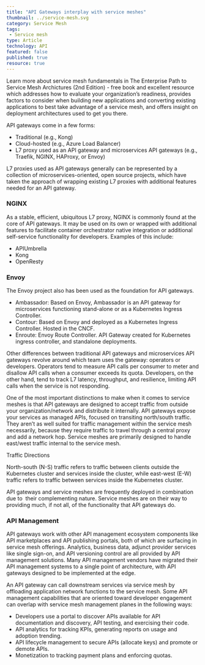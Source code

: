 ```yaml
---
title: "API Gateways interplay with service meshes"
thumbnail: ../service-mesh.svg
category: Service Mesh
tags:
 - Service mesh
type: Article
technology: API
featured: false
published: true
resource: true
---
```



<ResourcesWrapper>
  <div className="intro">
    <p>Learn more about service mesh fundamentals in <Link className="blog" to="/learn/service-mesh-books/the-enterprise-path-to-service-mesh-architectures-2nd-edition">The Enterprise Path to Service Mesh Archictures (2nd Edition)</Link> -  free book and excellent resource which addresses how to evaluate your organization’s readiness, provides factors to consider when building new applications and converting existing applications to best take advantage of a service mesh, and offers insight on deployment architectures used to get you there.</p>
  </div>


<p>API gateways come in a few forms:</p>
<ul>
<li>Traditional (e.g., Kong)</li>
<li>Cloud-hosted (e.g., Azure Load Balancer)</li>
<li>L7 proxy used as an API gateway and microservices API gateways (e.g., Traefik, NGINX, HAProxy, or Envoy)</li>
</ul>

<p>L7 proxies used as API gateways generally can be represented by a collection of microservices-oriented, open source projects, which have taken the approach of wrapping existing L7 proxies with additional features needed for an API gateway.</p>

<h3>NGINX</h3>
<p>As a stable, efficient, ubiquitous L7 proxy, NGINX is commonly found at the core of API gateways. It may be used on its own or wrapped with additional features to facilitate container orchestrator native integration or additional self-service functionality for developers. Examples of this include:
</p>
<ul>
<li>APIUmbrella</li>
<li>Kong</li>
<li>OpenResty</li>
</ul>

<h3>Envoy</h3>

<p>The Envoy project also has been used as the foundation for API gateways.
</p>

<ul>
<li>Ambassador: Based on Envoy, Ambassador is an API gateway for microservices functioning stand-alone or as a Kubernetes Ingress Controller. </li>
<li>Contour: Based on Envoy and deployed as a Kubernetes Ingress Controller. Hosted in the CNCF.</li>
<li>Enroute: Envoy Route Controller. API Gateway created for Kubernetes ingress controller, and standalone deployments.</li>
</ul>

<p>
Other differences between traditional API gateways and microservices API gateways revolve around which team uses the gateway: operators or developers. Operators tend to measure API calls per consumer to meter and disallow API calls when a consumer exceeds its quota. Developers, on the other hand, tend to track L7 latency, throughput, and resilience, limiting API calls when the service is not responding.
</p>

<p>
One of the most important distinctions to make when it comes to service meshes is that API gateways are designed to accept traffic from outside your organization/network and distribute it internally. API gateways expose your services as managed APIs, focused on transiting north/south traffic. They aren’t as well suited for traffic management within the service mesh necessarily, because they require traffic to travel through a central proxy and add a network hop. Service meshes are primarily designed to handle east/west traffic internal to the service mesh.
</p>

<div class="fact-left">
Traffic Directions
<p>North-south (N-S) traffic refers to traffic between clients outside the Kubernetes cluster and services inside the cluster, while east-west (E-W) traffic refers to traffic between services inside the Kubernetes cluster.</p>
</div>

<p>
API gateways and service meshes are frequently deployed in combination due to  their complementing nature. Service meshes are on their way to providing much, if not all, of the functionality that API gateways do.
</p>

<h3>API Management</h3>

<p>
API gateways work with other API management ecosystem components like API marketplaces and API publishing portals, both of which are surfacing in service mesh offerings. Analytics, business data, adjunct provider services like single sign-on, and API versioning control are all provided by API management solutions.  Many API management vendors have migrated their API management systems to a single point of architecture, with API gateways designed to be implemented at the edge.
</p>

<p>
An API gateway can call downstream services via service mesh by offloading application network functions to the service mesh. Some API management capabilities that are oriented toward developer engagement can overlap with service mesh management planes in the following ways:
</p>

<ul>
<li>Developers use a portal to discover APIs available for API documentation and discovery,  API testing, and exercising their code.
</li>
<li>API analytics for tracking KPIs, generating reports on usage and adoption trending.
</li>
<li>API lifecycle management to secure APIs (allocate keys) and promote or demote APIs.
</li>
<li>Monetization to tracking payment plans and enforcing quotas.
</li>
</ul>

</ResourcesWrapper>
